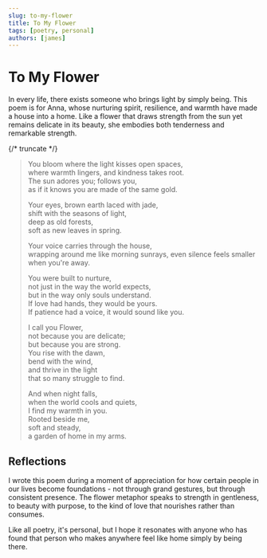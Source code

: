 ```yaml
---
slug: to-my-flower
title: To My Flower
tags: [poetry, personal]
authors: [james]
---
```



# To My Flower

In every life, there exists someone who brings light by simply being. This poem is for Anna, whose nurturing spirit, resilience, and warmth have made a house into a home. Like a flower that draws strength from the sun yet remains delicate in its beauty, she embodies both tenderness and remarkable strength.

{/* truncate */}

> You bloom where the light kisses open spaces,  
> where warmth lingers, and kindness takes root.  
> The sun adores you; follows you,  
> as if it knows you are made of the same gold.
>
> Your eyes, brown earth laced with jade,  
> shift with the seasons of light,  
> deep as old forests,  
> soft as new leaves in spring.
>
> Your voice carries through the house,  
> wrapping around me like morning sunrays, 
> even silence feels smaller when you're away.
>
> You were built to nurture,  
> not just in the way the world expects,  
> but in the way only souls understand.  
> If love had hands, they would be yours.  
> If patience had a voice, it would sound like you.
>
> I call you Flower,  
> not because you are delicate;  
> but because you are strong.  
> You rise with the dawn,  
> bend with the wind,  
> and thrive in the light  
> that so many struggle to find.
>
> And when night falls,  
> when the world cools and quiets,  
> I find my warmth in you.  
> Rooted beside me,  
> soft and steady,  
> a garden of home in my arms.


## Reflections


I wrote this poem during a moment of appreciation for how certain people in our lives become foundations - not through grand gestures, but through consistent presence. The flower metaphor speaks to strength in gentleness, to beauty with purpose, to the kind of love that nourishes rather than consumes.

Like all poetry, it's personal, but I hope it resonates with anyone who has found that person who makes anywhere feel like home simply by being there.
